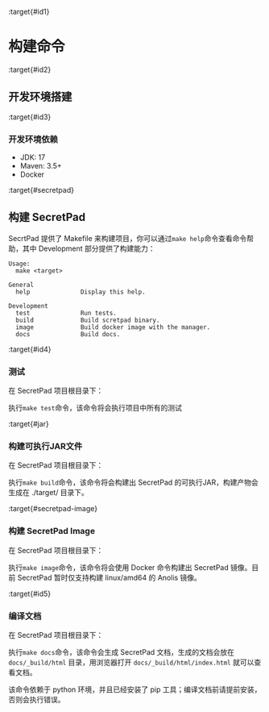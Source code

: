 :target{#id1}

# 构建命令

:target{#id2}

## 开发环境搭建

:target{#id3}

### 开发环境依赖

- JDK: 17
- Maven: 3.5+
- Docker

:target{#secretpad}

## 构建 SecretPad

SecrtPad 提供了 Makefile 来构建项目，你可以通过`make help`命令查看命令帮助，其中 Development 部分提供了构建能力：

```shell
Usage:
  make <target>

General
  help              Display this help.

Development
  test              Run tests.
  build             Build scretpad binary.
  image             Build docker image with the manager.
  docs              Build docs.
```

:target{#id4}

### 测试

在 SecretPad 项目根目录下：

执行`make test`命令，该命令将会执行项目中所有的测试

:target{#jar}

### 构建可执行JAR文件

在 SecretPad 项目根目录下：

执行`make build`命令，该命令将会构建出 SecretPad 的可执行JAR，构建产物会生成在 ./target/ 目录下。

:target{#secretpad-image}

### 构建 SecretPad Image

在 SecretPad 项目根目录下：

执行`make image`命令，该命令将会使用 Docker 命令构建出 SecretPad 镜像。目前 SecretPad 暂时仅支持构建 linux/amd64 的 Anolis 镜像。

:target{#id5}

### 编译文档

在 SecretPad 项目根目录下：

执行`make docs`命令，该命令会生成 SecretPad 文档，生成的文档会放在 `docs/_build/html` 目录，用浏览器打开 `docs/_build/html/index.html` 就可以查看文档。

该命令依赖于 python 环境，并且已经安装了 pip 工具；编译文档前请提前安装，否则会执行错误。
